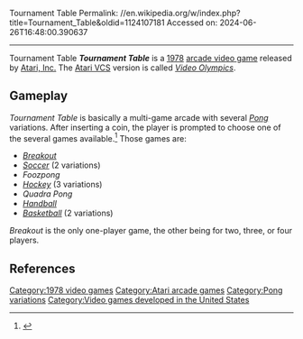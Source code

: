 Tournament Table
Permalink: //en.wikipedia.org/w/index.php?title=Tournament_Table&oldid=1124107181
Accessed on: 2024-06-26T16:48:00.390637



------
Tournament Table
{{short description|1978 video game}}
{{more citations needed|date=September 2012}}
{{Infobox video game
|title= Tournament Table
|image=
|developer= [[Atari, Inc.]]
|publisher= [[Atari, Inc.]]
|released= 1978
|genre= [[Sports game|Sports]]
|modes= 1-4 players (game dependent)
|platforms= [[Arcade video game|Arcade]], [[Atari 2600]]
}}
'''''Tournament Table''''' is a [[1978 in video gaming|1978]] [[arcade video game]] released by [[Atari, Inc.]] The [[Atari 2600|Atari VCS]] version is called ''[[Video Olympics]]''.

==Gameplay==
''Tournament Table'' is basically a multi-game arcade with several ''[[Pong]]'' variations. After inserting a coin, the player is prompted to choose one of the several games available.<ref>{{MobyGames|id=10177}}</ref> Those games are:
* ''[[Breakout (arcade game)|Breakout]]''
* ''[[Soccer]]'' (2 variations)
* ''Foozpong''
* ''[[Hockey]]'' (3 variations)
* ''Quadra Pong''
* ''[[American handball|Handball]]''
* ''[[Basketball]]'' (2 variations)

''Breakout'' is the only one-player game, the other being for two, three, or four players.

==References==
{{reflist}}

{{1970s Atari arcade games}}

[[Category:1978 video games]]
[[Category:Atari arcade games]]
[[Category:Pong variations]]
[[Category:Video games developed in the United States]]


{{arcade-stub}}
{{atari-stub}}
{{paddle-videogame-stub}}